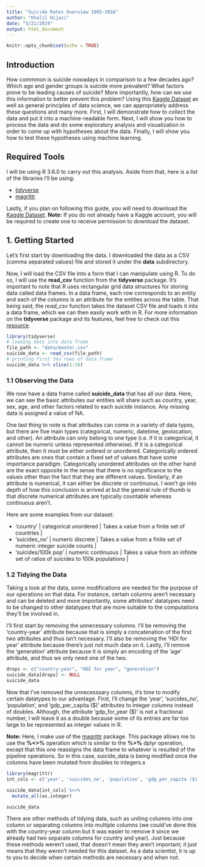 ```yaml
---
title: "Suicide Rates Overview 1985-2016"
author: "Khalil Hijazi"
date: "5/21/2019"
output: html_document
---
```


```r
knitr::opts_chunk$set(echo = TRUE)
```

## Introduction

How commmon is suicide nowadays in comparison to a few decades ago? Which age and gender groups is suicide more prevalent? What factors prove to be leading causes of suicide? More importantly, how can we use this information to better prevent this problem? Using this [Kaggle Dataset](https://www.kaggle.com/russellyates88/suicide-rates-overview-1985-to-2016 "Suicide Rates Overview 1985 to 2016") as well as general principles of data science, we can appropriately address these questions and many more. First, I will demonstrate how to collect the data and put it into a machine-readable form. Next, I will show you how to process the data and do some exploratory analysis and visualization in order to come up with hypotheses about the data. Finally, I will show you how to test these hypotheses using machine learning.

## Required Tools

I will be using R 3.6.0 to carry out this analysis. Aside from that, here is a list of the libraries I'll be using:

* [tidyverse](https://www.tidyverse.org/ "Tidyverse")
* [magrittr](https://magrittr.tidyverse.org/ "magrittr")

Lastly, if you plan on following this guide, you will need to download the [Kaggle Dataset](https://www.kaggle.com/russellyates88/suicide-rates-overview-1985-to-2016 "Suicide Rates Overview 1985 to 2016"). **Note:** If you do not already have a Kaggle account, you will be required to create one to receive permission to download the dataset.

## 1. Getting Started

Let's first start by downloading the data. I downloaded the data as a CSV (comma separated values) file and stored it under the **data** subdirectory. 

Now, I will load the CSV file into a form that I can manipulate using R. To do so, I will use the **read_csv** function from the **tidyverse** package. It's important to note that R uses rectangular grid data structures for storing data called data frames. In a data frame, each row corresponds to an entity and each of the columns is an attribute for the entities across the table. That being said, the *read_csv* function takes the dataset CSV file and loads it into a data frame, which we can then easily work with in R. For more information on the **tidyverse** package and its features, feel free to check out this [resource](https://www.tidyverse.org/ "Tidyverse").

```r
library(tidyverse)
# loading data into data frame
file_path <- "data/master.csv"
suicide_data <- read_csv(file_path)
# printing first ten rows of data frame
suicide_data %>% slice(1:10)
```

### 1.1 Observing the Data

We now have a data frame called **suicide_data** that has all our data. Here, we can see the basic attributes our entities will share such as country, year, sex, age, and other factors related to each suicide instance. Any missing data is assigned a value of NA.

One last thing to note is that attributes can come in a variety of data types, but there are five main types (categorical, numeric, datetime, geolocation, and other). An attribute can only belong to one type (i.e. if it is categorical, it cannot be numeric unless represented otherwise). If it is a categorical attribute, then it must be either ordered or unordered. Categorically ordered attributes are ones that contain a fixed set of values that have some importance paradigm. Categorically unordered attributes on the other hand are the exact opposite in the sense that there is no significance to the values other than the fact that they are different values. Similarly, if an attribute is numerical, it can either be discrete or continuous. I won't go into depth of how this conclusion is arrived at but the general rule of thumb is that discrete numerical attributes are typically countable whereas continuous aren't.

Here are some examples from our dataset:

* 'country' | categorical unordered | Takes a value from a finite set of countries |
* 'suicides_no' | numeric discrete | Takes a value from a finite set of numeric integer suicide counts |
* 'suicides/100k pop' | numeric continuous | Takes a value from an infinite set of ratios of suicides to 100k populations |

### 1.2 Tidying the Data

Taking a look at the data, some modifications are needed for the purpose of our operations on that data. For instance, certain columns aren't necessary and can be deleted and more importantly, some attributes' datatypes need to be changed to other datatypes that are more suitable to the computations they'll be involved in.

I'll first start by removing the unnecessary columns. I'll be removing the 'country-year' attribute because that is simply a concatenation of the first two attributes and thus isn't necessary. I'll also be removing the 'HDI for year' attribute because there's just not much data on it. Lastly, I'll remove the 'generation' attribute because it is simply an encoding of the 'age' attribute, and thus we only need one of the two.

```r
drops <- c("country-year", "HDI for year", "generation")
suicide_data[drops] <- NULL
suicide_data
```

Now that I've removed the unnecesssary columns, it's time to modify certain datatypes to our advantage. First, I'll change the 'year', 'suicides_no', 'population', and 'gdp_per_capita (\$)' attributes to integer columns instead of doubles. Although, the attribute 'gdp_for_year (\$)' is not a fractional number, I will leave it as a double because some of its entries are far too large to be represented as integer values in R.

**Note:** Here, I make use of the [magrittr](https://magrittr.tidyverse.org/ "magrittr") package. This package allows me to use the **%<>%** operation which is similar to the **%>%** dplyr operation, except that this one reassigns the data frame to whatever is resulted of the pipeline operations. So in this case, suicide_data is being modified once the columns have been mutated from doubles to integers.s

```r
library(magrittr)
int_cols <- c('year', 'suicides_no', 'population', 'gdp_per_capita ($)')

suicide_data[int_cols] %<>%
  mutate_all(as.integer)

suicide_data
```

There are other methods of tidying data, such as uniting columns into one column or separating columns into multiple columns (we could've done this with the country-year column but it was easier to remove it since we already had two separate columns for country and year). Just because these methods weren't used, that doesn't mean they aren't important; it just means that they weren't needed for this dataset. As a data scientist, it is up to you to decide when certain methods are necessary and when not.